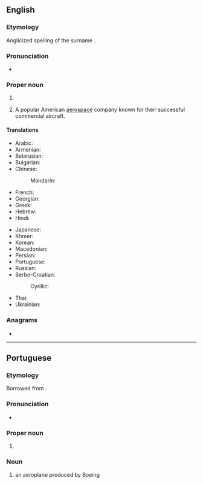 ==English==
{{wikipedia}}
===Etymology===
Anglicized spelling of the {{bor|en|de|-}} surname {{m|de|Böing}}.

===Pronunciation===
* {{IPA|en|/ˈboʊ.ɪŋ/}}

===Proper noun===
{{en-proper noun}}

# {{surname|en|from=German}}
# {{lb|en|aviation}} A popular American [[aerospace]] company known for their successful commercial aircraft.

====Translations====
{{trans-top|An American aerospace company}}
* Arabic: {{t|ar|بُويِنْغ|m}}
* Armenian: {{t|hy|Բոինգ}}
* Belarusian: {{t|be|Бо́інг|m}}
* Bulgarian: {{t|bg|Бо́инг|m}}
* Chinese:
*: Mandarin: {{t+|cmn|波音|tr=Bōyīn}}
* French: {{t+|fr|Boeing|f}}
* Georgian: {{t|ka|ბოინგი}}
* Greek: {{t|el|Μπόινγκ}}
* Hebrew: {{t|he|בואינג}}
* Hindi: {{t|hi|बोइंग}}
{{trans-mid}}
* Japanese: {{t|ja|ボーイング|tr=Bōingu}}
* Khmer: {{t|km|បូអ៊ិង}}
* Korean: {{t|ko|^보잉}}
* Macedonian: {{t|mk|Боинг|m}}
* Persian: {{t|fa|بوئینگ|tr=bo'ing}}
* Portuguese: {{t|pt|Boeing|f}}
* Russian: {{t|ru|Бо́инг|m}}
* Serbo-Croatian:
*: Cyrillic: {{t|sh|Боинг|m}}
* Thai: {{t|th|โบอิง|tr=bo-ing}}
* Ukrainian: {{t|uk|Бо́інг|m}}
{{trans-bottom}}

===Anagrams===
* {{anagrams|en|a=begino|big one|biogen}}

----

==Portuguese==

===Etymology===
Borrowed from {{bor|pt|en|Boeing}}.

===Pronunciation===
* {{a|Brazil}} {{IPA|pt|/ˈbɔj̃ɡ/}}

===Proper noun===
{{pt-proper noun|f}}

# {{lb|pt|aviation}} {{l|en|Boeing}} {{gloss|an American aerospace company}}

===Noun===
{{pt-noun|m|s}}

# {{lb|pt|aviation}} an aeroplane produced by Boeing